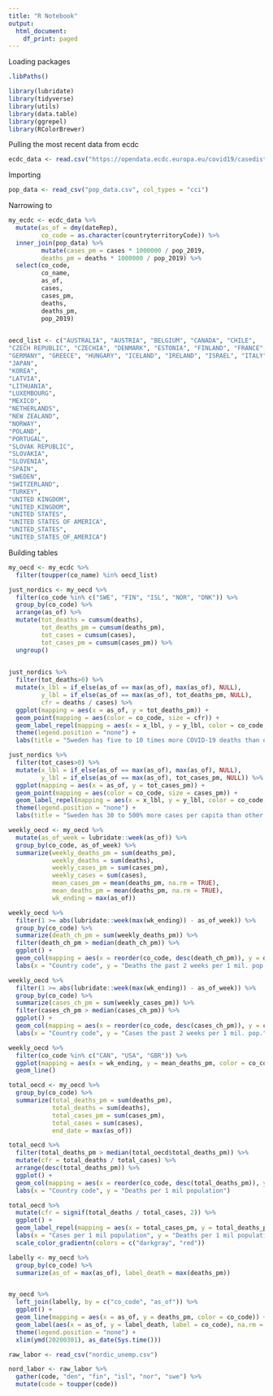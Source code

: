 ```yaml
---
title: "R Notebook"
output:
  html_document:
    df_print: paged
---
```


Loading packages

```r

.libPaths()

library(lubridate)
library(tidyverse)
library(utils)
library(data.table)
library(ggrepel)
library(RColorBrewer)
```


Pulling the most recent data from ecdc
```r
ecdc_data <- read.csv("https://opendata.ecdc.europa.eu/covid19/casedistribution/csv", na.strings = "", fileEncoding = "UTF-8-BOM", stringsAsFactors = FALSE)
```


Importing 
```r
pop_data <- read_csv("pop_data.csv", col_types = "cci")
```



Narrowing to 
```r
my_ecdc <- ecdc_data %>% 
  mutate(as_of = dmy(dateRep),
         co_code = as.character(countryterritoryCode)) %>% 
  inner_join(pop_data) %>% 
         mutate(cases_pm = cases * 1000000 / pop_2019,
         deaths_pm = deaths * 1000000 / pop_2019) %>% 
  select(co_code,
         co_name,
         as_of,
         cases,
         cases_pm,
         deaths,
         deaths_pm,
         pop_2019)
  
```


```r
oecd_list <- c("AUSTRALIA", "AUSTRIA", "BELGIUM", "CANADA", "CHILE",
"CZECH REPUBLIC", "CZECHIA", "DENMARK", "ESTONIA", "FINLAND", "FRANCE",
"GERMANY", "GREECE", "HUNGARY", "ICELAND", "IRELAND", "ISRAEL", "ITALY",
"JAPAN",
"KOREA",
"LATVIA",
"LITHUANIA",
"LUXEMBOURG",
"MEXICO",
"NETHERLANDS",
"NEW ZEALAND",
"NORWAY",
"POLAND",
"PORTUGAL",
"SLOVAK REPUBLIC",
"SLOVAKIA",
"SLOVENIA",
"SPAIN",
"SWEDEN",
"SWITZERLAND",
"TURKEY",
"UNITED KINGDOM",
"UNITED_KINGDOM",
"UNITED STATES",
"UNITED STATES OF AMERICA",
"UNITED_STATES",
"UNITED_STATES_OF_AMERICA")
```



Building tables
```r
my_oecd <- my_ecdc %>% 
  filter(toupper(co_name) %in% oecd_list)
```



```r

just_nordics <- my_oecd %>% 
  filter(co_code %in% c("SWE", "FIN", "ISL", "NOR", "DNK")) %>% 
  group_by(co_code) %>% 
  arrange(as_of) %>% 
  mutate(tot_deaths = cumsum(deaths),
         tot_deaths_pm = cumsum(deaths_pm),
         tot_cases = cumsum(cases),
         tot_cases_pm = cumsum(cases_pm)) %>% 
  ungroup()
  

```



```r
just_nordics %>% 
  filter(tot_deaths>0) %>% 
  mutate(x_lbl = if_else(as_of == max(as_of), max(as_of), NULL),
         y_lbl = if_else(as_of == max(as_of), tot_deaths_pm, NULL),
         cfr = deaths / cases) %>% 
  ggplot(mapping = aes(x = as_of, y = tot_deaths_pm)) +
  geom_point(mapping = aes(color = co_code, size = cfr)) +
  geom_label_repel(mapping = aes(x = x_lbl, y = y_lbl, color = co_code, label = co_code), na.rm = TRUE) +
  theme(legend.position = "none") +
  labs(title = "Sweden has five to 10 times more COVID-19 deaths than other Nordic countries", x = "Cumulative COVID-19 deaths per million", y = "Date")
```


```r
just_nordics %>% 
  filter(tot_cases>0) %>% 
  mutate(x_lbl = if_else(as_of == max(as_of), max(as_of), NULL),
         y_lbl = if_else(as_of == max(as_of), tot_cases_pm, NULL)) %>% 
  ggplot(mapping = aes(x = as_of, y = tot_cases_pm)) +
  geom_point(mapping = aes(color = co_code, size = cases_pm)) +
  geom_label_repel(mapping = aes(x = x_lbl, y = y_lbl, color = co_code, label = co_code), na.rm = TRUE) +
  theme(legend.position = "none") +
  labs(title = "Sweden has 30 to 500% more cases per capita than other Nordic countries")
```



```r
weekly_oecd <- my_oecd %>% 
  mutate(as_of_week = lubridate::week(as_of)) %>%
  group_by(co_code, as_of_week) %>% 
  summarize(weekly_deaths_pm = sum(deaths_pm),
            weekly_deaths = sum(deaths),
            weekly_cases_pm = sum(cases_pm),
            weekly_cases = sum(cases),
            mean_cases_pm = mean(deaths_pm, na.rm = TRUE),
            mean_deaths_pm = mean(deaths_pm, na.rm = TRUE),
            wk_ending = max(as_of))
```


```r
weekly_oecd %>%
  filter(1 >= abs(lubridate::week(max(wk_ending)) - as_of_week)) %>%
  group_by(co_code) %>% 
  summarize(death_ch_pm = sum(weekly_deaths_pm)) %>% 
  filter(death_ch_pm > median(death_ch_pm)) %>% 
  ggplot() +
  geom_col(mapping = aes(x = reorder(co_code, desc(death_ch_pm)), y = death_ch_pm)) +
  labs(x = "Country code", y = "Deaths the past 2 weeks per 1 mil. pop.", subtitle = str_c("as of", max(weekly_oecd$wk_ending), sep = " "), title = "Deaths over the last two weeks adjusted for population")
```

```r
weekly_oecd %>%
  filter(1 >= abs(lubridate::week(max(wk_ending)) - as_of_week)) %>%
  group_by(co_code) %>% 
  summarize(cases_ch_pm = sum(weekly_cases_pm)) %>% 
  filter(cases_ch_pm > median(cases_ch_pm)) %>% 
  ggplot() +
  geom_col(mapping = aes(x = reorder(co_code, desc(cases_ch_pm)), y = cases_ch_pm)) +
  labs(x = "Country code", y = "Cases the past 2 weeks per 1 mil. pop.", subtitle = str_c("as of", max(weekly_oecd$wk_ending), sep = " "), title = "Cases over the last two weeks adjusted for population")
```


```r
weekly_oecd %>% 
  filter(co_code %in% c("CAN", "USA", "GBR")) %>% 
  ggplot(mapping = aes(x = wk_ending, y = mean_deaths_pm, color = co_code)) +
  geom_line()

```



```r
total_oecd <- my_oecd %>% 
  group_by(co_code) %>% 
  summarize(total_deaths_pm = sum(deaths_pm),
            total_deaths = sum(deaths),
            total_cases_pm = sum(cases_pm),
            total_cases = sum(cases),
            end_date = max(as_of))
```


```r
total_oecd %>% 
  filter(total_deaths_pm > median(total_oecd$total_deaths_pm)) %>%
  mutate(cfr = total_deaths / total_cases) %>% 
  arrange(desc(total_deaths_pm)) %>% 
  ggplot() +
  geom_col(mapping = aes(x = reorder(co_code, desc(total_deaths_pm)), y = total_deaths_pm, fill = cfr)) +
  labs(x = "Country code", y = "Deaths per 1 mil population")
```


```r
total_oecd %>%
  mutate(cfr = signif(total_deaths / total_cases, 2)) %>% 
  ggplot() +
  geom_label_repel(mapping = aes(x = total_cases_pm, y = total_deaths_pm, label = str_c(co_code, cfr, sep = " "), color = cfr)) +
  labs(x = "Cases per 1 mil population", y = "Deaths per 1 mil population") +
  scale_color_gradientn(colors = c("darkgray", "red"))
```



```r
labelly <- my_oecd %>% 
  group_by(co_code) %>% 
  summarize(as_of = max(as_of), label_death = max(deaths_pm))


my_oecd %>% 
  left_join(labelly, by = c("co_code", "as_of")) %>% 
  ggplot() +
  geom_line(mapping = aes(x = as_of, y = deaths_pm, color = co_code)) +
  geom_label(aes(x = as_of, y = label_death, label = co_code), na.rm = TRUE) +
  theme(legend.position = "none") +
  xlim(ymd(20200301), as_date(Sys.time()))
```


```r
raw_labor <- read_csv("nordic_unemp.csv")

nord_labor <- raw_labor %>%
  gather(code, "den", "fin", "isl", "nor", "swe") %>% 
  mutate(code = toupper(code))
```


```r

```

